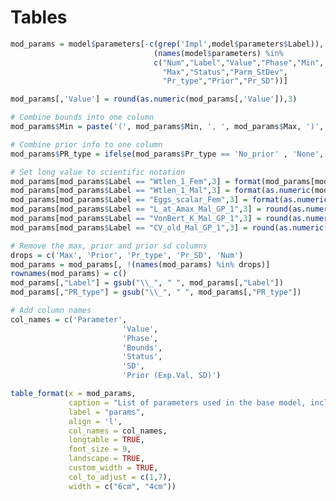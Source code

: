 \clearpage
# Tables

<!-- ======================================================= -->
<!-- ***************    Catches      *********************** --> 
<!-- ======================================================= -->

\include{tex_tables/Catches_All_Years.tex}

\newpage



<!-- ======================================================= -->
<!-- ***************       Data      *********************** --> 
<!-- ======================================================= -->
\include{tex_tables/squarespot_PacFIN_Length_Samples.tex}

\newpage

\include{tex_tables/rec_length_SampleSize.tex}

\newpage

\include{tex_tables/hkl_length_SampleSize.tex}

\newpage

\include{tex_tables/wcgbts_length_samples.tex}

\newpage

\include{tex_tables/tri_length_samples.tex}

\newpage

\include{tex_tables/age_samples_by_sex_source.tex}

\newpage


<!-- ======================================================= -->
<!-- ***************    Biology      *********************** --> 
<!-- ======================================================= -->



<!-- ======================================================= -->
<!-- ***********   Model Parameters     ******************** --> 
<!-- ======================================================= -->

```r

mod_params = model$parameters[-c(grep('Impl',model$parameters$Label)),
                                (names(model$parameters) %in%
                                c("Num","Label","Value","Phase","Min",
                                  "Max","Status","Parm_StDev",
                                  "Pr_type","Prior","Pr_SD"))] 

mod_params[,'Value'] = round(as.numeric(mod_params[,'Value']),3)                                 

# Combine bounds into one column
mod_params$Min = paste('(', mod_params$Min, ', ', mod_params$Max, ')', sep='')

# Combine prior info to one column
mod_params$PR_type = ifelse(mod_params$Pr_type == 'No_prior' , 'None', paste(mod_params$Pr_type,' (', mod_params$Prior,  ', ', mod_params$Pr_SD, ')', sep = ''))

# Set long value to scientific notation
mod_params[mod_params$Label == "Wtlen_1_Fem",3] = format(mod_params[mod_params$Label == "Wtlen_1_Fem",3], scientific = TRUE)
mod_params[mod_params$Label == "Wtlen_1_Mal",3] = format(as.numeric(mod_params[mod_params$Label == "Wtlen_1_Mal",3]), scientific = TRUE)
mod_params[mod_params$Label == "Eggs_scalar_Fem",3] = format(as.numeric(mod_params[mod_params$Label == "Eggs_scalar_Fem",3]), scientific = TRUE)
mod_params[mod_params$Label == "L_at_Amax_Mal_GP_1",3] = round(as.numeric(mod_params[mod_params$Label == "L_at_Amax_Mal_GP_1",3]), 4)
mod_params[mod_params$Label == "VonBert_K_Mal_GP_1",3] = round(as.numeric(mod_params[mod_params$Label == "VonBert_K_Mal_GP_1",3]), 3)
mod_params[mod_params$Label == "CV_old_Mal_GP_1",3] = round(as.numeric(mod_params[mod_params$Label == "CV_old_Mal_GP_1",3]), 3)

# Remove the max, prior and prior sd columns
drops = c('Max', 'Prior', 'Pr_type', 'Pr_SD', 'Num')
mod_params = mod_params[, !(names(mod_params) %in% drops)]
rownames(mod_params) = c()
mod_params[,"Label"] = gsub("\\_", " ", mod_params[,"Label"])
mod_params[,"PR_type"] = gsub("\\_", " ", mod_params[,"PR_type"])

# Add column names
col_names = c('Parameter',
                         'Value',
                         'Phase',
                         'Bounds',
                         'Status',
                         'SD',
                         'Prior (Exp.Val, SD)')

table_format(x = mod_params,
             caption = "List of parameters used in the base model, including estimated values and standard deviations (SD), bounds (minimum and maximum), estimation phase (negative values not estimated), status (indicates if parameters are near bounds), and prior type information (mean and SD).",
             label = "params",
             align = 'l',
             col_names = col_names,
             longtable = TRUE,
             font_size = 9,
             landscape = TRUE,
             custom_width = TRUE,
             col_to_adjust = c(1,7), 
             width = c("6cm", "4cm"))                         

```

<!-- ======================================================= -->
<!-- ***********       Time Series      ******************** --> 
<!-- ======================================================= -->

\include{tex_tables/TimeSeries.tex}

\newpage



<!-- ======================================================= -->
<!-- ****************  Reference Points  ******************* --> 
<!-- ======================================================= -->

\include{tex_tables/e_ReferencePoints_ES.tex}

\newpage


<!-- ======================================================= -->
<!-- ****************     Sensitivities      *************** --> 
<!-- ======================================================= -->


<!-- ======================================================= -->
<!-- **************      Management          *************** --> 
<!-- ======================================================= -->


\include{tex_tables/g_Projections_ES.tex}

\newpage